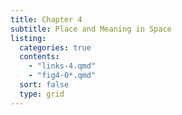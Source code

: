 ```yaml
---
title: Chapter 4
subtitle: Place and Meaning in Space
listing:
  categories: true
  contents:
    - "links-4.qmd"
    - "fig4-0*.qmd"
  sort: false
  type: grid
---
```


